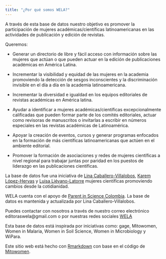 ```yaml
---
title: "¿Por qué somos WELA?"
---
```


A través de esta base de datos nuestro objetivo es promover la participación de mujeres académicas/científicas latinoamericanas en las actividades de publicación y edición de revistas. 

Queremos: 


- Generar un directorio de libre y fácil acceso con información sobre las mujeres que actúan o que pueden actuar en la edición de publicaciones académicas en América Latina.

- Incrementar la visibilidad y equidad de las mujeres en la academia promoviendo la detección de sesgos inconscientes y la discriminación invisible en el día a día en la academia latinoamericana. 

- Incrementar la diversidad e igualdad en los equipos editoriales de revistas académicas en América latina.

- Ayudar a identificar a mujeres académicas/científicas excepcionalmente calificadas que pueden formar parte de los comités editoriales, actuar como revisoras de manuscritos o invitarlas a escribir en números especiales en las revistas académicas de Latinoamérica. 

- Apoyar la creación de eventos, cursos y generar programas enfocados en la formación de más científicas latinoamericanas que actúen en el ambiente editorial.

- Promover la formación de asociaciones y redes de mujeres científicas a nivel regional para trabajar juntas por paridad en los puestos de liderazgo en las publicaciones científicas. 


La base de datos fue una iniciativa de [Lina Caballero-Villalobos](https://www.parentinsciencecol.com/equipo-de-trabajo), [Karem López-Hervas](@KaremmLoHe) y [Luisa Liévano-Latorre]() mujeres científicas promoviendo cambios desde la cotidianidad.

WELA cuenta con el apoyo de [Parent in Science Colombia](https://www.parentinsciencecol.com/equipo-de-trabajo). La base de datos es mantenida y actualizada por Lina Caballero-Villalobos.

Puedes contactar con nosotros a través de nuestro correo electrónico editoraswela@gmail.com  o por nuestras redes sociales [WELA](@editorasWELA)



Esta base de datos está inspirada por iniciativas como: gage, Mitowomen, Women in Malaria, Women in Soil Science, Women in Microbiology y WiPara.

Este sitio web está hecho con [Rmarkdown](https://bookdown.org/yihui/rmarkdown/rmarkdown-site.html) con base en el código de [Mitowomen](https://mitowomen.org/index.html). 
